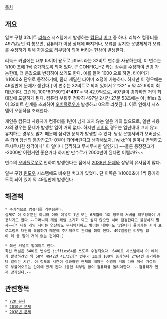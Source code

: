 [[목차]]
== 개요 ==
일부 구형 32비트 [[리눅스]] 시스템에서 발생하는 [[컴퓨터]] [[버그]] 중 하나. 리눅스 컴퓨터를 497일동안 켜 놓으면, 컴퓨터가 이상 상태에 빠지거나, 오류를 감지한 운영체제가 오류를 수정하기 위해 자동으로 리부팅이 되어 버리는 현상이 발생한다.

리눅스 커널에는 내부 타이머 용도로 jiffies 라는 32비트 변수를 사용하는데, 이 변수는 1/100 초에 1씩 증가하도록 되어 있다. [* CONFIG_HZ 라는 상수를 수정하여 변경 가능한데, 더 큰값으로 변경하여 쓰기도 한다. 예를 들어 1000 으로 하면, 타이머가 1/1000초 단위로 동작하기에, 좀더 세밀한 타이머 조정이 가능하다. 하지만 이 경우에는 49일만에 문제가 생긴다.] 이 변수는 32비트로 되어 있어서 2 ^32^ = 약 42.9억이 최대값이다. 그런데, 100*60*60*24*'''497''' = 약 42.9억으로, 497일이 경과하면 거의 최대값에 도달하게 된다. 컴퓨터 부팅후 정확히 497일 2시간 27분 53초에는 이 jiffies 값이 32비트 한계를 초과하여 [[오버플로우]]가 발생하고 0으로 리셋된다. 이로 인해서 시스템이 오동작을 초래한다.

개인용 컴퓨터 사용자가 컴퓨터를 1년이 넘게 끄지 않는 일은 거의 없으므로, 일반 사용자의 경우는 문제가 발생할 일이 거의 없다. 하지만 [[서버]]의 경우는 일년내내 끄지 않고 유지하는 경우도 많기 때문에 심각한 문제가 발생할 수 있다. 당장 은행서버가 오버플로우 되어 당신의 통장잔고가 0원이 되어버린다고 생각해보자. [wiki:"이 얼마나 끔찍하고 무시무시한 생각이니" 이 얼마나 끔찍하고 무시무시한 일인가.] ~~물론 통장잔고가 -2000만 이런거면 좋은거다   하지만 만수르가 2000만이 된다면 어떨까!?~~

변수의 [[오버플로우]]로 인하여 발생한다는 점에서 [[2038년 문제]]와 상당히 유사점이 많다.

일부 구형 [[윈도우]] 시스템에도 비슷한 버그가 있었다. 단 이쪽은 1/1000초에 1씩 증가하도록 되어 있어 약 49일만에 발생한다
== 해결책 ==
 * 주기적으로 컴퓨터를 리부팅한다. 
 실제로 이 이유뿐만 아니라 여러 이유로 1년 또는 6개월에 1회 정도씩 서버를 리부팅하여 사용하기도 한다.~~그러니까 게임 레벨 초기화 되고 싶지 않으면 서버 점검한다고 불평하지 말자~~[* 사실 게임 서버는 연산량도 무지막지하고 쌓이는 데이터도 많은데다 돌아가는 서버 프로그램도 대단히 복잡하기 때문에 주기적으로 관리를 해야 된다. 497일동안 리부팅 없이 켜 둘 일이 거의 없는 편이다.]

 * 최신 커널로 업데이트 한다. 
 최신 커널은 64비트 변수인 jiffies64를 쓰도록 수정되었다. 64비트 시스템에서 이 에러가 발생하려면 약 58억 4942만 4173년[* 변수가 1초에 100씩 증가하니 2^64번 증가하는데 걸리는 시간. 이 정도의 시간이 경과하면 현재의 태양은 수명이 거의 다해 적색 거성으로 부풀어오르는 단계에 있게 된다.]동안 리부팅 없이 컴퓨터를 돌려야한다. --컴퓨터가 먼저 망가진다.--

== 관련항목 ==
 * [[Y2K 문제]]
 * [[2010년 문제]]
 * [[2038년 문제]]
